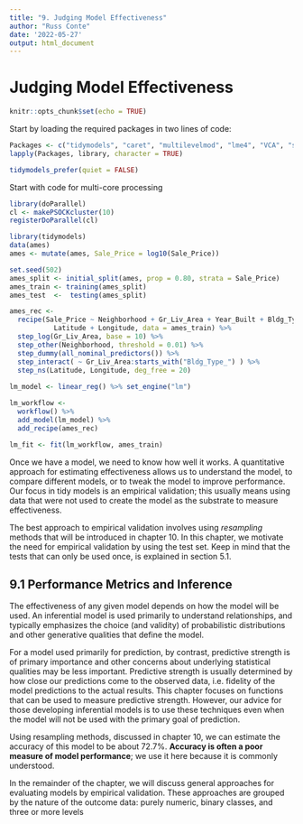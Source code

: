 ```yaml
---
title: "9. Judging Model Effectiveness"
author: "Russ Conte"
date: '2022-05-27'
output: html_document
---
```

# Judging Model Effectiveness

```r
knitr::opts_chunk$set(echo = TRUE)
```

Start by loading the required packages in two lines of code:

```r

Packages <- c("tidymodels", "caret", "multilevelmod", "lme4", "VCA", "survival", "patchwork", "splines")
lapply(Packages, library, character = TRUE)

tidymodels_prefer(quiet = FALSE)

```

Start with code for multi-core processing

```r

library(doParallel)
cl <- makePSOCKcluster(10)
registerDoParallel(cl)

```

```r

library(tidymodels)
data(ames)
ames <- mutate(ames, Sale_Price = log10(Sale_Price))

set.seed(502)
ames_split <- initial_split(ames, prop = 0.80, strata = Sale_Price)
ames_train <- training(ames_split)
ames_test  <-  testing(ames_split)

ames_rec <- 
  recipe(Sale_Price ~ Neighborhood + Gr_Liv_Area + Year_Built + Bldg_Type + 
           Latitude + Longitude, data = ames_train) %>%
  step_log(Gr_Liv_Area, base = 10) %>% 
  step_other(Neighborhood, threshold = 0.01) %>% 
  step_dummy(all_nominal_predictors()) %>% 
  step_interact( ~ Gr_Liv_Area:starts_with("Bldg_Type_") ) %>% 
  step_ns(Latitude, Longitude, deg_free = 20)
  
lm_model <- linear_reg() %>% set_engine("lm")

lm_workflow <- 
  workflow() %>% 
  add_model(lm_model) %>% 
  add_recipe(ames_rec)

lm_fit <- fit(lm_workflow, ames_train)

```

Once we have a model, we need to know how well it works. A quantitative approach for estimating effectiveness allows us to understand the model, to compare different models, or to tweak the model to improve performance. Our focus in tidy models is an empirical validation; this usually means using data that were not used to create the model as the substrate to measure effectiveness.

The best approach to empirical validation involves using *resampling* methods that will be introduced in chapter 10. In this chapter, we motivate the need for empirical validation by using the test set. Keep in mind that the tests that can only be used once, is explained in section 5.1.

## 9.1 Performance Metrics and Inference

The effectiveness of any given model depends on how the model will be used. An inferential model is used primarily to understand relationships, and typically emphasizes the choice (and validity) of probabilistic distributions and other generative qualities that define the model.

For a model used primarily for prediction, by contrast, predictive strength is of primary importance and other concerns about underlying statistical qualities may be less important. Predictive strength is usually determined by how close our predictions come to the observed data, i.e. fidelity of the model predictions to the actual results. This chapter focuses on functions that can be used to measure predictive strength. However, our advice for those developing inferential models is to use these techniques even when the model will not be used with the primary goal of prediction.

Using resampling methods, discussed in chapter 10, we can estimate the accuracy of this model to be about 72.7%. **Accuracy is often a poor measure of model performance**; we use it here because it is commonly understood.

In the remainder of the chapter, we will discuss general approaches for evaluating models by empirical validation. These approaches are grouped by the nature of the outcome data: purely numeric, binary classes, and three or more levels